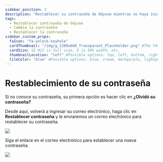 ---
sidebar_position: 2
description: "Restablecer su contraseña de Odysee mientras no haya iniciado sesión."
tags:
  - Restablecer contraseña de Odysee
  - Cambia la contraseña
  - Restablecer la contraseña
sidebar_custom_props:
  faIcon: "fa-unlock-keyhole" 
  cardThumbnail: "/img/g_1200x600_Transparent_Placeholder.png" #The thumbnail on the category card.
  cardSize: 12 #12 is full size, 6 is 50% width, etc.
  thumbnailLocation: "left" #Possible options: top, left, bottom, right, none
  tileColor: "blue" #Possible options: blue, cream, darkpurple, lightpurple, mauve, orange, pink, none
---

# Restablecimiento de su contraseña

Si no conoce su contraseña, su primera opción es hacer clic en **¿Olvidó su contraseña?**

Desde aquí, volverá a ingresar su correo electrónico, haga clic en **Restablecer contraseña** y le enviaremos un correo electrónico para restablecer su contraseña.

![](/img/es/image_22.png)

Siga el enlace en el correo electrónico para establecer una nueva contraseña.

![](/img/es/image_23.png)